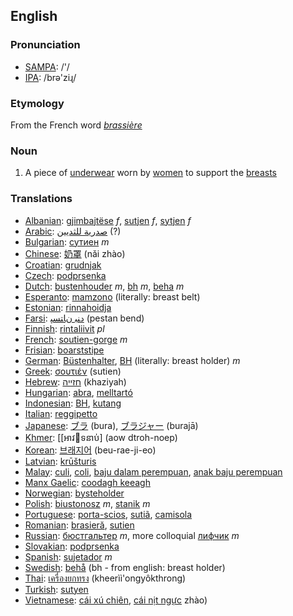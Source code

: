 ==English==
===Pronunciation===
*[[w:SAMPA|SAMPA]]: /'/
*[[w:IPA|IPA]]: /brə'ziɻ/

===Etymology===
From the French word ''[[brassière]]''

===Noun===
#A piece of [[underwear]] worn by [[women]] to support the [[breasts]]

===Translations===

*[[Albanian]]: [[gjimbajtëse]] ''f'', [[sutjen]] ''f'', [[sytjen]] ''f''
*[[Arabic]]: [[صدرية للثديين]] (?)
*[[Bulgarian]]: [[сутиен]] ''m''
*[[Chinese]]: [[奶罩]] (nǎi zhào)
*[[Croatian]]: [[grudnjak]]
*[[Czech]]: [[podprsenka]]
*[[Dutch]]: [[bustenhouder]] ''m'', [[bh]] ''m'', [[beha]] ''m''
*[[Esperanto]]: [[mamzono]] (literally: breast belt)
*[[Estonian]]: [[rinnahoidja]]
*[[Farsi]]: [[ﺩﻨﺒ ﻥﺎﺘﺴﭙ]] (pestan bend)
*[[Finnish]]: [[rintaliivit]] ''pl''
*[[French]]: [[soutien-gorge]] ''m''
*[[Frisian]]: [[boarststipe]]
*[[German]]: [[Büstenhalter]], [[BH]] (literally: breast holder) ''m''
*[[Greek]]: [[σουτιέν]] (sutien)
*[[Hebrew]]: [[חזייה]] (khaziyah)
*[[Hungarian]]: [[abra]], [[melltartó]]
*[[Indonesian]]: [[BH]], [[kutang]]
*[[Italian]]: [[reggipetto]]
*[[Japanese]]: [[ブラ]] (bura), [[ブラジャー]] (burajā)
*[[Khmer]]: [[ឤវទនាប់] (aow dtroh-noep)
*[[Korean]]: [[브래지어]] (beu-rae-ji-eo)
*[[Latvian]]: [[krūšturis]]
*[[Malay]]: [[culi]], [[coli]], [[baju dalam perempuan]], [[anak baju perempuan]]
*[[Manx Gaelic]]: [[coodagh keeagh]]
*[[Norwegian]]: [[bysteholder]]
*[[Polish]]: [[biustonosz]] ''m'', [[stanik]] ''m''
*[[Portuguese]]: [[porta-scios]], [[sutiã]], [[camisola]]
*[[Romanian]]: [[brasieră]], [[sutien]]
*[[Russian]]: [[бюстгальтер]] ''m'', more colloquial [[лифчик]] ''m''
*[[Slovakian]]: [[podprsenka]]
*[[Spanish]]: [[sujetador]] ''m''
*[[Swedish]]: [[behå]] (bh - from english: breast holder)
*[[Thai]]: [[เครื่องยกทรง]] (kheerìì'ongyôkthrong)
*[[Turkish]]: [[sutyen]]
*[[Vietnamese]]: [[cái xú chiên]], [[cái nịt ngực]] zhào)